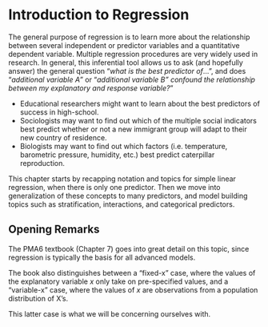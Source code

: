 # Introduction to Regression {#sec-reg-intro}

The general purpose of regression is to learn more about the relationship between several independent or predictor variables and a quantitative dependent variable. Multiple regression procedures are very widely used in research. In general, this inferential tool allows us to ask (and hopefully answer) the general question "_what is the best predictor of_...", and does “_additional variable A_” or “_additional variable B” confound the relationship between my explanatory and response variable?_” 

* Educational researchers might want to learn about the best predictors of success in high-school. 
* Sociologists may want to find out which of the multiple social indicators best predict whether or not a new immigrant group will adapt to their new country of residence. 
* Biologists may want to find out which factors (i.e. temperature, barometric pressure, humidity, etc.) best predict caterpillar reproduction.

This chapter starts by recapping notation and topics for simple linear regression, when there is only one predictor. Then we move into generalization of these concepts to many predictors, and model building topics such as stratification, interactions, and categorical predictors. 


## Opening Remarks

The PMA6 textbook (Chapter 7) goes into great detail on this topic, since regression is typically the basis for all advanced models. 

The book also distinguishes between a "fixed-x" case, where the values of the explanatory variable $x$ only take on pre-specified values, and a "variable-x" case, where the values of $x$ are observations from a population distribution of X's. 

This latter case is what we will be concerning ourselves with. 

